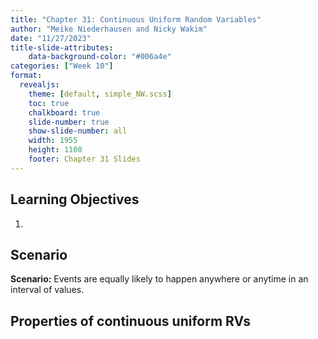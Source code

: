 ```yaml
---
title: "Chapter 31: Continuous Uniform Random Variables"
author: "Meike Niederhausen and Nicky Wakim"
date: "11/27/2023"
title-slide-attributes:
    data-background-color: "#006a4e"
categories: ["Week 10"]
format: 
  revealjs:
    theme: [default, simple_NW.scss]
    toc: true
    chalkboard: true
    slide-number: true
    show-slide-number: all
    width: 1955
    height: 1100
    footer: Chapter 31 Slides
---
```


## Learning Objectives

1. 

## Scenario 

**Scenario:** Events are equally likely to happen anywhere or anytime in
an interval of values.


## Properties of continuous uniform RVs
